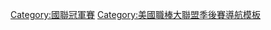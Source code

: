 {{Navbox
|name = NLCS
|title= [[國家聯盟冠軍賽]]
|group1= 1960年代
|list1= <span style="visibility:hidden">1960 • 1961 • 1962 • 1963 • 1964 • 1965 • 1966 • 1967 • 1968 • </span>[[1969年國家聯盟冠軍賽|1969]]
|group2= 1970年代
|list2= [[1970年國家聯盟冠軍賽|1970]] • [[1971年國家聯盟冠軍賽|1971]] • [[1972年國家聯盟冠軍賽|1972]] • [[1973年國家聯盟冠軍賽|1973]] • [[1974年國家聯盟冠軍賽|1974]] • [[1975年國家聯盟冠軍賽|1975]] • [[1976年國家聯盟冠軍賽|1976]] • [[1977年國家聯盟冠軍賽|1977]] • [[1978年國家聯盟冠軍賽|1978]] • [[1979年國家聯盟冠軍賽|1979]]
|group3= 1980年代
|list3= [[1980年國家聯盟冠軍賽|1980]] • [[1981年國家聯盟冠軍賽|1981]] • [[1982年國家聯盟冠軍賽|1982]] • [[1983年國家聯盟冠軍賽|1983]] • [[1984年國家聯盟冠軍賽|1984]] • [[1985年國家聯盟冠軍賽|1985]] • [[1986年國家聯盟冠軍賽|1986]] • [[1987年國家聯盟冠軍賽|1987]] • [[1988年國家聯盟冠軍賽|1988]] • [[1989年國家聯盟冠軍賽|1989]]
|group4= 1990年代
|list4= [[1990年國家聯盟冠軍賽|1990]] • [[1991年國家聯盟冠軍賽|1991]] • [[1992年國家聯盟冠軍賽|1992]] • [[1993年國家聯盟冠軍賽|1993]] • <s>[[1994年大聯盟罷工|1994]]</s> • [[1995年國家聯盟冠軍賽|1995]] • [[1996年國家聯盟冠軍賽|1996]] • [[1997年國家聯盟冠軍賽|1997]] • [[1998年國家聯盟冠軍賽|1998]] • [[1999年國家聯盟冠軍賽|1999]]
|group5= 2000年代
|list5= [[2000年國家聯盟冠軍賽|2000]] • [[2001年國家聯盟冠軍賽|2001]] • [[2002年國家聯盟冠軍賽|2002]] • [[2003年國家聯盟冠軍賽|2003]] • [[2004年國家聯盟冠軍賽|2004]] • [[2005年國家聯盟冠軍賽|2005]] • [[2006年國家聯盟冠軍賽|2006]] • [[2007年國家聯盟冠軍賽|2007]] • [[2008年國家聯盟冠軍賽|2008]] • [[2009年國家聯盟冠軍賽|2009]]
|group6= 2010年代
|list6= [[2010年國家聯盟冠軍賽|2010]] • [[2011年國家聯盟冠軍賽|2011]] • [[2012年國家聯盟冠軍賽|2012]] • [[2013年國家聯盟冠軍賽|2013]] • [[2014年國家聯盟冠軍賽|2014]] • [[2015年國家聯盟冠軍賽|2015]] • [[2016年國家聯盟冠軍賽|2016]] • [[2017年國家聯盟冠軍賽|2017]] • [[2018年國家聯盟冠軍賽|2018]] • [[2019年國家聯盟冠軍賽|2019]]
|group7= 2020年代
|list7= [[2020年國家聯盟冠軍賽|2020]] • [[2021年國家聯盟冠軍賽|2021]]
|below= <s>1994</s> 該年度無季後賽

}}<noinclude>
[[Category:國聯冠軍賽]]
[[Category:美國職棒大聯盟季後賽導航模板]]
</noinclude>